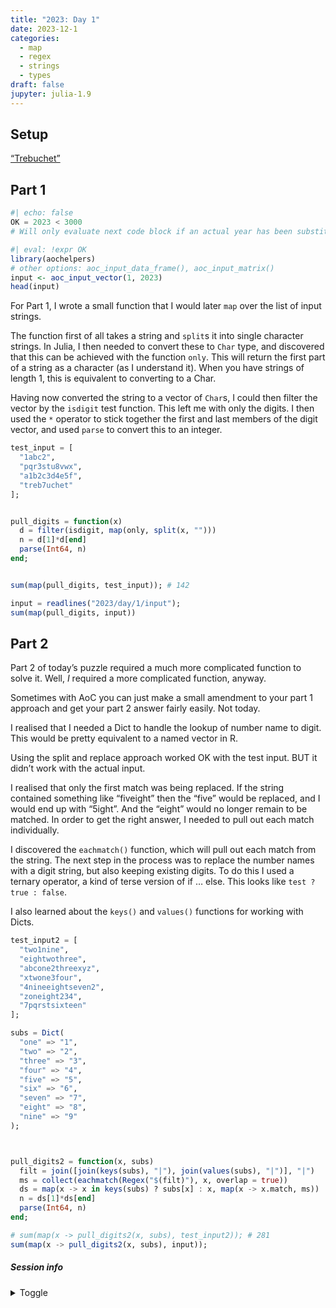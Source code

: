 ```yaml
---
title: "2023: Day 1"
date: 2023-12-1
categories:
  - map
  - regex
  - strings
  - types
draft: false
jupyter: julia-1.9
---
```


## Setup

["Trebuchet"](https://adventofcode.com/2023/day/1)

## Part 1

```julia
#| echo: false
OK = 2023 < 3000
# Will only evaluate next code block if an actual year has been substituted for the placeholder
```


```r
#| eval: !expr OK
library(aochelpers)
# other options: aoc_input_data_frame(), aoc_input_matrix()
input <- aoc_input_vector(1, 2023)
head(input)
```


For Part 1, I wrote a small function that I would later `map` over the list of input strings.

The function first of all takes a string and `split`s it into single character strings.
In Julia, I then needed to convert these to `Char` type, and discovered that this can be achieved with the function `only`.
This will return the first part of a string as a character (as I understand it).
When you have strings of length 1, this is equivalent to converting to a Char.

Having now converted the string to a vector of `Char`s, I could then filter the vector by the `isdigit` test function.
This left me with only the digits.
I then used the `*` operator to stick together the first and last members of the digit vector, and used `parse` to convert this to an integer.


```julia


test_input = [
  "1abc2",
  "pqr3stu8vwx",
  "a1b2c3d4e5f",
  "treb7uchet"
];


pull_digits = function(x)
  d = filter(isdigit, map(only, split(x, "")))
  n = d[1]*d[end]
  parse(Int64, n)
end;


sum(map(pull_digits, test_input)); # 142


```


```julia

input = readlines("2023/day/1/input");
sum(map(pull_digits, input))


```



## Part 2


Part 2 of today's puzzle required a much more complicated function to solve it.
Well, _I_ required a more complicated function, anyway.

Sometimes with AoC you can just make a small amendment to your part 1 approach and get your part 2 answer fairly easily. Not today.

I realised that I needed a Dict to handle the lookup of number name to digit.
This would be pretty equivalent to a named vector in R.

Using the split and replace approach worked OK with the test input.
BUT it didn't work with the actual input.

I realised that only the first match was being replaced.
If the string contained something like "fiveight" then the "five" would be replaced, and I would end up with "5ight".
And the "eight" would no longer remain to be matched.
In order to get the right answer, I needed to pull out each match individually.

I discovered the `eachmatch()` function, which will pull out each match from the string.
The next step in the process was to replace the number names with a digit string, but also keeping existing digits.
To do this I used a ternary operator, a kind of terse version of if ... else.
This looks like `test ? true : false`.

I also learned about the `keys()` and `values()` functions for working with Dicts.



```julia


test_input2 = [
  "two1nine",
  "eightwothree",
  "abcone2threexyz",
  "xtwone3four",
  "4nineeightseven2",
  "zoneight234",
  "7pqrstsixteen"
];

subs = Dict(
  "one" => "1",
  "two" => "2",
  "three" => "3",
  "four" => "4",
  "five" => "5",
  "six" => "6",
  "seven" => "7",
  "eight" => "8",
  "nine" => "9"
);



pull_digits2 = function(x, subs)
  filt = join([join(keys(subs), "|"), join(values(subs), "|")], "|")
  ms = collect(eachmatch(Regex("$(filt)"), x, overlap = true))
  ds = map(x -> x in keys(subs) ? subs[x] : x, map(x -> x.match, ms))
  n = ds[1]*ds[end]
  parse(Int64, n)
end;

# sum(map(x -> pull_digits2(x, subs), test_input2)); # 281
sum(map(x -> pull_digits2(x, subs), input));


```


##### Session info {.appendix}

<details><summary>Toggle</summary>

```r
#| echo: false
library(sessioninfo)
# save the session info as an object
pkg_session <- session_info(pkgs = "attached")

# get the quarto version
quarto_version <- system("quarto --version", intern = TRUE)

# inject the quarto info
pkg_session$platform$quarto <- paste(
  system("quarto --version", intern = TRUE), 
  "@", 
  quarto::quarto_path()
  )

# print it out
pkg_session
```

</details>





